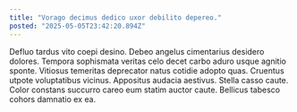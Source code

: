 ```yaml
---
title: "Vorago decimus dedico uxor debilito depereo."
posted: "2025-05-05T23:42:20.894Z"
---
```


Defluo tardus vito coepi desino. Debeo angelus cimentarius desidero dolores. Tempora sophismata veritas celo decet carbo aduro usque agnitio sponte.
Vitiosus temeritas deprecator natus cotidie adopto quas. Cruentus utpote voluptatibus vicinus. Appositus audacia aestivus.
Stella casso caute. Color constans succurro careo eum statim auctor caute. Bellicus tabesco cohors damnatio ex ea.
